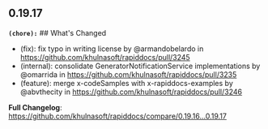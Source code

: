 ## 0.19.17
**`(chore):`** ## What's Changed
* (fix): fix typo in writing license by @armandobelardo in https://github.com/khulnasoft/rapiddocs/pull/3245
* (internal): consolidate GeneratorNotificationService implementations by @omarrida in https://github.com/khulnasoft/rapiddocs/pull/3235
* (feature): merge x-codeSamples with x-rapiddocs-examples by @abvthecity in https://github.com/khulnasoft/rapiddocs/pull/3246


**Full Changelog**: https://github.com/khulnasoft/rapiddocs/compare/0.19.16...0.19.17

